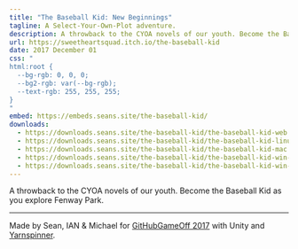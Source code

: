 ```yaml
---
title: "The Baseball Kid: New Beginnings"
tagline: A Select-Your-Own-Plot adventure.
description: A throwback to the CYOA novels of our youth. Become the Baseball Kid as you explore Fenway Park.
url: https://sweetheartsquad.itch.io/the-baseball-kid
date: 2017 December 01
css: "
html:root {
  --bg-rgb: 0, 0, 0;
  --bg2-rgb: var(--bg-rgb);
  --text-rgb: 255, 255, 255;
}
"
embed: https://embeds.seans.site/the-baseball-kid/
downloads:
  - https://downloads.seans.site/the-baseball-kid/the-baseball-kid-web.zip
  - https://downloads.seans.site/the-baseball-kid/the-baseball-kid-linux.zip
  - https://downloads.seans.site/the-baseball-kid/the-baseball-kid-mac.zip
  - https://downloads.seans.site/the-baseball-kid/the-baseball-kid-win-32.zip
  - https://downloads.seans.site/the-baseball-kid/the-baseball-kid-win-64.zip
---
```


A throwback to the CYOA novels of our youth. Become the Baseball Kid as you explore Fenway Park.

---

Made by Sean, IAN & Michael for [GitHubGameOff 2017](https://itch.io/jam/game-off-2017) with Unity and [Yarnspinner](https://github.com/thesecretlab/YarnSpinner).
